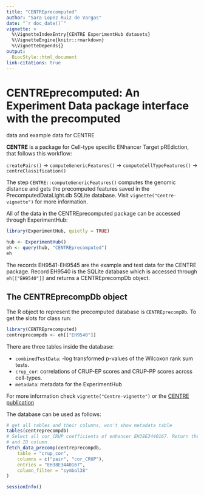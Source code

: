 ```yaml
---
title: "CENTREprecomputed"
author: "Sara Lopez Ruiz de Vargas"
date: "`r doc_date()`"
vignette: >
  %\VignetteIndexEntry{CENTRE ExperimentHub datasets}
  %\VignetteEngine{knitr::rmarkdown}
  %\VignetteDepends{}
output: 
  BiocStyle::html_document
link-citations: true
---
```


# CENTREprecomputed: An Experiment Data package interface with the precomputed 
data and example data for CENTRE

**CENTRE** is a package for Cell-type specific ENhancer Target pREdiction, that 
follows this workflow: 

`createPairs()` -> `computeGenericFeatures()` -> `computeCellTypeFeatures()` -> 
`centreClassification()`

The step `CENTRE::computeGenericFeatures()` computes the genomic distance and 
gets the precomputed features saved in the PrecomputedDataLight.db 
SQLite database. Visit `vignette("Centre-vignette")` for more information.

All of the data in the CENTREprecomputed package can be accessed through 
ExperimentHub:

```r
library(ExperimentHub, quietly = TRUE)
```

```r
hub <- ExperimentHub()
eh <- query(hub, "CENTREprecomputed")
eh
```

The records EH9541-EH9545 are the example and test data for the CENTRE package.
Record EH9540 is the SQLite database which is accessed through `eh[["EH9540"]]` 
and returns a CENTREprecompDb object.

## The CENTREprecompDb object

The R object to represent the precomputed database is `CENTREprecompDb`. 
To get the slots for class run: 
```r
library(CENTREprecomputed)
centreprecompdb <- eh[["EH9540"]]
```

There are three tables inside the database: 

- `combinedTestData`: -log transformed p-values of the Wilcoxon rank sum tests.
- `crup_cor`: correlations of CRUP-EP scores and CRUP-PP scores across 
cell-types.
- `metadata`: metadata for the ExperimentHub

For more information check `vignette("Centre-vignette")` or the 
[CENTRE publication](https://academic.oup.com/bioinformatics/article/39/11/btad687/7429396?searchresult=1) 

The database can be used as follows: 
```r
# get all tables and their columns, won't show metadata table
tables(centreprecompdb)
# Select all cor_CRUP coefficients of enhancer EH38E3440167. Return the pair
# and ID column
fetch_data_precomp(centreprecompdb,
    table = "crup_cor",
    columns = c("pair", "cor_CRUP"),
    entries = "EH38E3440167",
    column_filter = "symbol38"
)
```

```r
sessionInfo()
```
